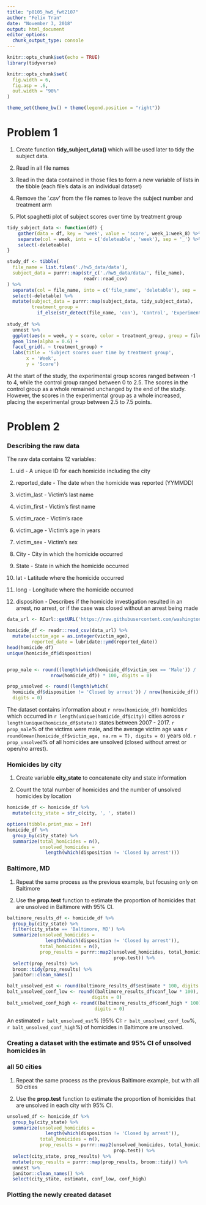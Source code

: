 ```yaml
---
title: "p8105_hw5_fwt2107"
author: "Felix Tran"
date: "November 3, 2018"
output: html_document
editor_options: 
  chunk_output_type: console
---
```


```r
knitr::opts_chunk$set(echo = TRUE)
library(tidyverse)

knitr::opts_chunk$set(
  fig.width = 6,
  fig.asp = .6,
  out.width = "90%"
)

theme_set(theme_bw() + theme(legend.position = "right"))
```

# Problem 1

1. Create function **tidy_subject_data()** which will be used later to tidy 
the subject data.  

2. Read in all file names

3. Read in the data contained in those files to form a new variable of lists in 
the tibble (each file's data is an individual dataset)

4. Remove the '.csv' from the file names to leave the subject number and 
treatment arm

5. Plot spaghetti plot of subject scores over time by treatment group
```r
tidy_subject_data <- function(df) {
    gather(data = df, key = 'week', value = 'score', week_1:week_8) %>% 
    separate(col = week, into = c('deleteable', 'week'), sep = '_') %>% 
    select(-deleteable)
}

study_df <- tibble(
  file_name = list.files('./hw5_data/data'),
  subject_data = purrr::map(str_c('./hw5_data/data/', file_name), 
                            readr::read_csv)
) %>% 
  separate(col = file_name, into = c('file_name', 'deletable'), sep = '\\.') %>% 
  select(-deletable) %>% 
  mutate(subject_data = purrr::map(subject_data, tidy_subject_data),
         treatment_group = 
           if_else(str_detect(file_name, 'con'), 'Control', 'Experimental'))
  
study_df %>% 
  unnest %>% 
  ggplot(aes(x = week, y = score, color = treatment_group, group = file_name)) +
  geom_line(alpha = 0.6) +
  facet_grid(. ~ treatment_group) +
  labs(title = 'Subject scores over time by treatment group',
       x = 'Week',
       y = 'Score')
```
At the start of the study, the experimental group scores ranged between -1 to 4, 
while the control group ranged between 0 to 2.5. The scores in the control group 
as a whole remained unchanged by the end of the study. However, the scores in 
the experimental group as a whole increased, placing the experimental group
between 2.5 to 7.5 points. 



# Problem 2

### Describing the raw data

The raw data contains 12 variables:

1. uid - A unique ID for each homicide including the city

2. reported_date - The date when the homicide was reported (YYMMDD)

3. victim_last - Victim's last name

4. victim_first - Victim's first name

5. victim_race - Victim's race

6. victim_age - Victim's age in years

7. victim_sex - Victim's sex 

8. City - City in which the homicide occurred

9. State - State in which the homicide occurred 

10. lat - Latitude where the homicide occurred

11. long - Longitude where the homicide occurred

12. disposition - Describes if the homicide investigation resulted in an arrest,
no arrest, or if the case was closed without an arrest being made
```r
data_url <- RCurl::getURL('https://raw.githubusercontent.com/washingtonpost/data-homicides/master/homicide-data.csv')

homicide_df <- readr::read_csv(data_url) %>% 
  mutate(victim_age = as.integer(victim_age),
         reported_date = lubridate::ymd(reported_date))
head(homicide_df)
unique(homicide_df$disposition)


prop_male <- round((length(which(homicide_df$victim_sex == 'Male')) / 
                nrow(homicide_df)) * 100, digits = 0)

prop_unsolved <- round((length(which(
  homicide_df$disposition != 'Closed by arrest')) / nrow(homicide_df)) * 100, 
  digits = 0)
```
The dataset contains information about `r nrow(homicide_df)` homicides which 
occurred in `r length(unique(homicide_df$city))` cities across 
`r length(unique(homicide_df$state))` states between 2007 - 2017. `r prop_male`%
of the victims were male, and the average victim age was 
`r round(mean(homicide_df$victim_age, na.rm = T), digits = 0)` years old. 
`r prop_unsolved`% of all homicides are unsolved (closed without arrest or 
open/no arrest).

### Homicides by city

1. Create variable **city_state** to concatenate city and state information

2. Count the total number of homicides and the number of unsolved homicides by
location
```r
homicide_df <- homicide_df %>% 
  mutate(city_state = str_c(city, ', ', state))

options(tibble.print_max = Inf)
homicide_df %>% 
  group_by(city_state) %>% 
  summarize(total_homicides = n(),
            unsolved_homicides = 
              length(which(disposition != 'Closed by arrest')))
```

### Baltimore, MD
1. Repeat the same process as the previous example, but focusing only on 
Baltimore

2. Use the **prop.test** function to estimate the proportion of homicides that
are unsolved in Baltimore with 95% CI.
```r
baltimore_results_df <- homicide_df %>% 
  group_by(city_state) %>% 
  filter(city_state == 'Baltimore, MD') %>% 
  summarize(unsolved_homicides = 
              length(which(disposition != 'Closed by arrest')),
            total_homicides = n(),
            prop_results = purrr::map2(unsolved_homicides, total_homicides,
                                       prop.test)) %>% 
  select(prop_results) %>% 
  broom::tidy(prop_results) %>% 
  janitor::clean_names()

balt_unsolved_est <- round(baltimore_results_df$estimate * 100, digits = 0)
balt_unsolved_conf_low <- round((baltimore_results_df$conf_low * 100), 
                               digits = 0)
balt_unsolved_conf_high <- round((baltimore_results_df$conf_high * 100), 
                                digits = 0)
```
An estimated `r balt_unsolved_est`% (95% CI: `r balt_unsolved_conf_low`%, 
`r balt_unsolved_conf_high`%) of homicides in Baltimore are unsolved. 


### Creating a dataset with the estimate and 95% CI of unsolved homicides in
### all 50 cities

1. Repeat the same process as the previous Baltimore example, but with all 
50 cities

2. Use the **prop.test** function to estimate the proportion of homicides that
are unsolved in each city with 95% CI.
```r
unsolved_df <- homicide_df %>% 
  group_by(city_state) %>% 
  summarize(unsolved_homicides = 
              length(which(disposition != 'Closed by arrest')),
            total_homicides = n(),
            prop_results = purrr::map2(unsolved_homicides, total_homicides,
                                       prop.test)) %>% 
  select(city_state, prop_results) %>% 
  mutate(prop_results = purrr::map(prop_results, broom::tidy)) %>% 
  unnest %>% 
  janitor::clean_names() %>% 
  select(city_state, estimate, conf_low, conf_high)
```


### Plotting the newly created dataset
```r

```

